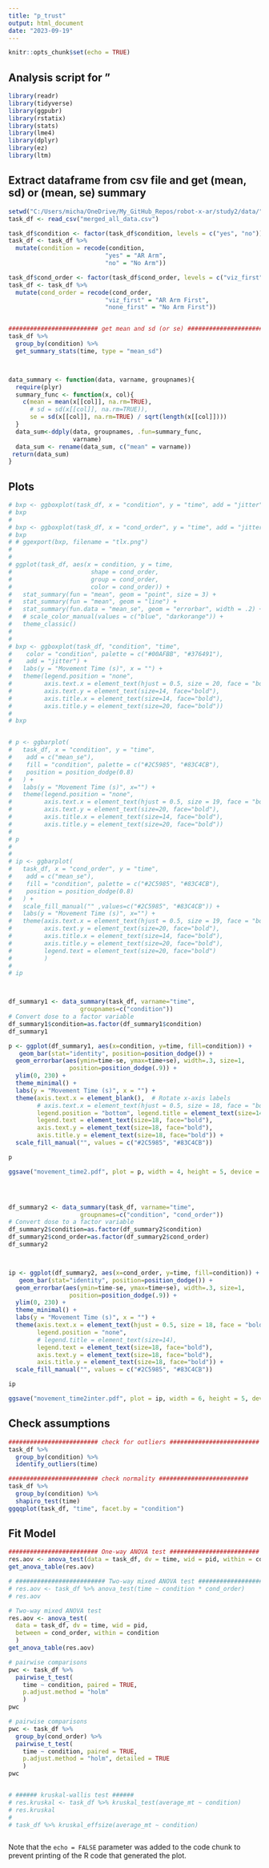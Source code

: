 ```yaml
---
title: "p_trust"
output: html_document
date: "2023-09-19"
---
```


```r
knitr::opts_chunk$set(echo = TRUE)
```

## Analysis script for "

```r
library(readr)
library(tidyverse)
library(ggpubr)
library(rstatix)
library(stats)
library(lme4)
library(dplyr)
library(ez)
library(ltm)
```


## Extract dataframe from csv file and get (mean, sd) or (mean, se) summary

```r

setwd("C:/Users/micha/OneDrive/My_GitHub_Repos/robot-x-ar/study2/data/")
task_df <- read_csv("merged_all_data.csv")

task_df$condition <- factor(task_df$condition, levels = c("yes", "no"))
task_df <- task_df %>%
  mutate(condition = recode(condition, 
                           "yes" = "AR Arm",
                           "no" = "No Arm"))

task_df$cond_order <- factor(task_df$cond_order, levels = c("viz_first", "none_first"))
task_df <- task_df %>%
  mutate(cond_order = recode(cond_order, 
                           "viz_first" = "AR Arm First",
                           "none_first" = "No Arm First"))


######################### get mean and sd (or se) ######################### 
task_df %>%
  group_by(condition) %>%
  get_summary_stats(time, type = "mean_sd")



data_summary <- function(data, varname, groupnames){
  require(plyr)
  summary_func <- function(x, col){
    c(mean = mean(x[[col]], na.rm=TRUE),
      # sd = sd(x[[col]], na.rm=TRUE)),
      se = sd(x[[col]], na.rm=TRUE) / sqrt(length(x[[col]])))
  }
  data_sum<-ddply(data, groupnames, .fun=summary_func,
                  varname)
  data_sum <- rename(data_sum, c("mean" = varname))
 return(data_sum)
}


```

## Plots

```r

# bxp <- ggboxplot(task_df, x = "condition", y = "time", add = "jitter")
# bxp
# 
# bxp <- ggboxplot(task_df, x = "cond_order", y = "time", add = "jitter", color = "condition")
# bxp
# # ggexport(bxp, filename = "tlx.png")
# 
# 
# ggplot(task_df, aes(x = condition, y = time, 
#                      shape = cond_order,
#                      group = cond_order,
#                      color = cond_order)) +
#   stat_summary(fun = "mean", geom = "point", size = 3) +
#   stat_summary(fun = "mean", geom = "line") +
#   stat_summary(fun.data = "mean_se", geom = "errorbar", width = .2) +
#   # scale_color_manual(values = c("blue", "darkorange")) +
#   theme_classic()
# 
# 
# bxp <- ggboxplot(task_df, "condition", "time",
#    color = "condition", palette = c("#00AFBB", "#376491"),
#    add = "jitter") +
#   labs(y = "Movement Time (s)", x = "") +
#   theme(legend.position = "none",
#         axis.text.x = element_text(hjust = 0.5, size = 20, face = "bold"),
#         axis.text.y = element_text(size=14, face="bold"),
#         axis.title.x = element_text(size=14, face="bold"),
#         axis.title.y = element_text(size=20, face="bold"))
# 
# bxp


# p <- ggbarplot(
#   task_df, x = "condition", y = "time", 
#    add = c("mean_se"), 
#    fill = "condition", palette = c("#2C5985", "#83C4CB"),
#    position = position_dodge(0.8)
#   ) +
#   labs(y = "Movement Time (s)", x="") +
#   theme(legend.position = "none",
#         axis.text.x = element_text(hjust = 0.5, size = 19, face = "bold"),
#         axis.text.y = element_text(size=20, face="bold"),
#         axis.title.x = element_text(size=14, face="bold"),
#         axis.title.y = element_text(size=20, face="bold"))
# 
# p
# 
# 
# ip <- ggbarplot(
#   task_df, x = "cond_order", y = "time", 
#    add = c("mean_se"), 
#    fill = "condition", palette = c("#2C5985", "#83C4CB"),
#    position = position_dodge(0.8)
#   ) +
#   scale_fill_manual("" ,values=c("#2C5985", "#83C4CB")) +
#   labs(y = "Movement Time (s)", x="") +
#   theme(axis.text.x = element_text(hjust = 0.5, size = 19, face = "bold"),
#         axis.text.y = element_text(size=20, face="bold"),
#         axis.title.x = element_text(size=14, face="bold"),
#         axis.title.y = element_text(size=20, face="bold"),
#         legend.text = element_text(size=20, face="bold")
#         )
# 
# ip



df_summary1 <- data_summary(task_df, varname="time", 
                    groupnames=c("condition"))
# Convert dose to a factor variable
df_summary1$condition=as.factor(df_summary1$condition)
df_summary1

p <- ggplot(df_summary1, aes(x=condition, y=time, fill=condition)) + 
   geom_bar(stat="identity", position=position_dodge()) +
  geom_errorbar(aes(ymin=time-se, ymax=time+se), width=.3, size=1,
                 position=position_dodge(.9)) +
  ylim(0, 230) +
  theme_minimal() +
  labs(y = "Movement Time (s)", x = "") +
  theme(axis.text.x = element_blank(),  # Rotate x-axis labels
        # axis.text.x = element_text(hjust = 0.5, size = 18, face = "bold"),  # Rotate x-axis labels
        legend.position = "bottom", legend.title = element_text(size=14), 
        legend.text = element_text(size=18, face="bold"),
        axis.text.y = element_text(size=18, face="bold"),
        axis.title.y = element_text(size=18, face="bold")) +
  scale_fill_manual("", values = c("#2C5985", "#83C4CB"))

p

ggsave("movement_time2.pdf", plot = p, width = 4, height = 5, device = "pdf")




df_summary2 <- data_summary(task_df, varname="time", 
                    groupnames=c("condition", "cond_order"))
# Convert dose to a factor variable
df_summary2$condition=as.factor(df_summary2$condition)
df_summary2$cond_order=as.factor(df_summary2$cond_order)
df_summary2



ip <- ggplot(df_summary2, aes(x=cond_order, y=time, fill=condition)) + 
   geom_bar(stat="identity", position=position_dodge()) +
  geom_errorbar(aes(ymin=time-se, ymax=time+se), width=.3, size=1,
                 position=position_dodge(.9)) +
  ylim(0, 230) +
  theme_minimal() +
  labs(y = "Movement Time (s)", x = "") +
  theme(axis.text.x = element_text(hjust = 0.5, size = 18, face = "bold"),  # Rotate x-axis labels
        legend.position = "none", 
        # legend.title = element_text(size=14), 
        legend.text = element_text(size=18, face="bold"),
        axis.text.y = element_text(size=18, face="bold"),
        axis.title.y = element_text(size=18, face="bold")) +
  scale_fill_manual("", values = c("#2C5985", "#83C4CB"))

ip

ggsave("movement_time2inter.pdf", plot = ip, width = 6, height = 5, device = "pdf")


```


## Check assumptions

```r

######################### check for outliers ######################### 
task_df %>%
  group_by(condition) %>%
  identify_outliers(time)

######################### check normality ######################### 
task_df %>%
  group_by(condition) %>%
  shapiro_test(time)
ggqqplot(task_df, "time", facet.by = "condition")


```


## Fit Model

```r

######################### One-way ANOVA test #########################  
res.aov <- anova_test(data = task_df, dv = time, wid = pid, within = condition)
get_anova_table(res.aov)

# ######################### Two-way mixed ANOVA test #########################  
# res.aov <- task_df %>% anova_test(time ~ condition * cond_order)
# res.aov

# Two-way mixed ANOVA test
res.aov <- anova_test(
  data = task_df, dv = time, wid = pid,
  between = cond_order, within = condition
  )
get_anova_table(res.aov)

# pairwise comparisons
pwc <- task_df %>%
  pairwise_t_test(
    time ~ condition, paired = TRUE,
    p.adjust.method = "holm"
    )
pwc

# pairwise comparisons
pwc <- task_df %>%
  group_by(cond_order) %>%
  pairwise_t_test(
    time ~ condition, paired = TRUE,
    p.adjust.method = "holm", detailed = TRUE
    )
pwc


# ###### kruskal-wallis test ######
# res.kruskal <- task_df %>% kruskal_test(average_mt ~ condition)
# res.kruskal
# 
# task_df %>% kruskal_effsize(average_mt ~ condition)



```


Note that the `echo = FALSE` parameter was added to the code chunk to prevent printing of the R code that generated the plot.
